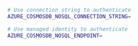 ```bash .env example
# Use connection string to authenticate
AZURE_COSMOSDB_NOSQL_CONNECTION_STRING=

# Use managed identity to authenticate
AZURE_COSMOSDB_NOSQL_ENDPOINT=
```